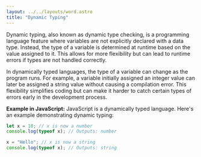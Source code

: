 ```yaml
---
layout: ../../layouts/word.astro
title: "Dynamic Typing"
---
```

Dynamic typing, also known as dynamic type checking, is a programming language feature where variables are not explicitly declared with a data type. Instead, the type of a variable is determined at runtime based on the value assigned to it. This allows for more flexibility but can lead to runtime errors if types are not handled correctly.

In dynamically typed languages, the type of a variable can change as the program runs. For example, a variable initially assigned an integer value can later be assigned a string value without causing a compilation error. This flexibility simplifies coding but can make it harder to catch certain types of errors early in the development process.

**Example in JavaScript:**
JavaScript is a dynamically typed language. Here's an example demonstrating dynamic typing:

```javascript
let x = 10; // x is now a number
console.log(typeof x); // Outputs: number

x = "Hello"; // x is now a string
console.log(typeof x); // Outputs: string
```